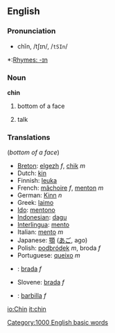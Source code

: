 ==English==

===Pronunciation===
*chĭn, /tʃɪn/, /<tt>tSIn</tt>/

*:[[Rhymes:English:-ɪn|Rhymes: -ɪn]]

===Noun===
'''chin'''

# bottom of a face
# {{US}} {{slang}} talk

===Translations===
(''bottom of a face'')
*[[Breton]]: [[elgezh]] ''f'', [[chik]] ''m''
*Dutch: [[kin]]
*Finnish: [[leuka]]
*French: [[mâchoire]] ''f'', [[menton]] ''m''
*German: [[Kinn]] ''n''
*Greek: [[laimo]]
*[[Ido]]: [[mentono]]
*[[Indonesian]]: [[dagu]]
*[[Interlingua]]: [[mento]]
*Italian: [[mento]] ''m''
*Japanese: [[顎]] ([[あご]], ago)
*Polish: [[podbródek]] ''m'', broda ''f''
*Portuguese: [[queixo]] ''m''
*{{sk}}: [[brada#Slovak|brada]] ''f''
*Slovene: [[brada]] ''f''
*{{es}}: [[barbilla]] ''f''

[[Category:1000 English basic words]]

[[io:Chin]]
[[it:chin]]